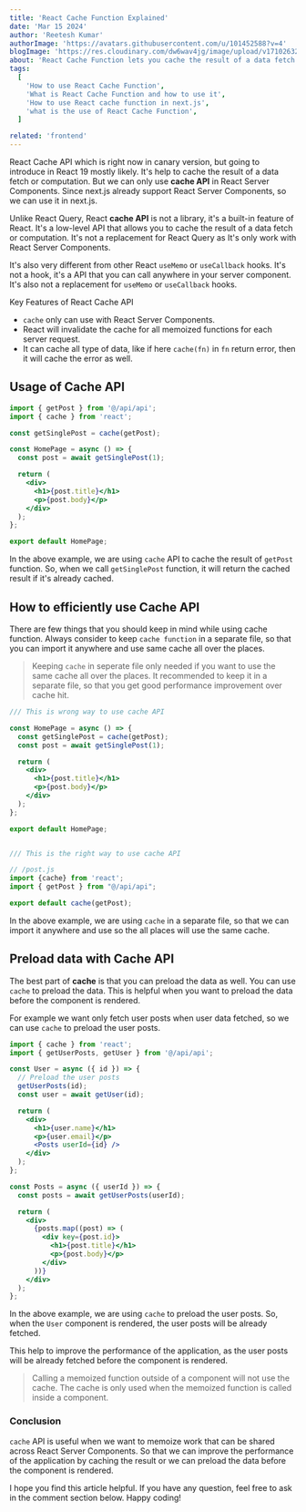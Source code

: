 ```yaml
---
title: 'React Cache Function Explained'
date: 'Mar 15 2024'
author: 'Reetesh Kumar'
authorImage: 'https://avatars.githubusercontent.com/u/101452588?v=4'
blogImage: 'https://res.cloudinary.com/dw6wav4jg/image/upload/v1710263222/cahe_dd8sxw.png'
about: 'React Cache Function lets you cache the result of a data fetch or computation. We can only use cache function in React Server Components'
tags:
  [
    'How to use React Cache Function',
    'What is React Cache Function and how to use it',
    'How to use React cache function in next.js',
    'what is the use of React Cache Function',
  ]

related: 'frontend'
---
```


<TableContent title="React Cache Function Explained" />

React Cache API which is right now in canary version, but going to introduce in React 19 mostly likely. It's help to cache the result of a data fetch or computation. But we can only use **cache API** in React Server Components. Since next.js already support React Server Components, so we can use it in next.js.

Unlike React Query, React **cache API** is not a library, it's a built-in feature of React. It's a low-level API that allows you to cache the result of a data fetch or computation. It's not a replacement for React Query as It's only work with React Server Components.

It's also very different from other React `useMemo` or `useCallback` hooks. It's not a hook, it's a API that you can call anywhere in your server component. It's also not a replacement for `useMemo` or `useCallback` hooks.

<SubHeadings>Key Features of React Cache API</SubHeadings>

- `cache` only can use with React Server Components.
- React will invalidate the cache for all memoized functions for each server request.
- It can cache all type of data, like if here `cache(fn)` in `fn` return error, then it will cache the error as well.

## Usage of Cache API

```jsx
import { getPost } from '@/api/api';
import { cache } from 'react';

const getSinglePost = cache(getPost);

const HomePage = async () => {
  const post = await getSinglePost(1);

  return (
    <div>
      <h1>{post.title}</h1>
      <p>{post.body}</p>
    </div>
  );
};

export default HomePage;
```

In the above example, we are using `cache` API to cache the result of `getPost` function. So, when we call `getSinglePost` function, it will return the cached result if it's already cached.

<Separator />

## How to efficiently use Cache API

There are few things that you should keep in mind while using cache function. Always consider to keep `cache function` in a separate file, so that you can import it anywhere and use same cache all over the places.

> Keeping `cache` in seperate file only needed if you want to use the same cache all over the places. It recommended to keep it in a separate file, so that you get good performance improvement over cache hit.

```jsx
/// This is wrong way to use cache API

const HomePage = async () => {
  const getSinglePost = cache(getPost);
  const post = await getSinglePost(1);

  return (
    <div>
      <h1>{post.title}</h1>
      <p>{post.body}</p>
    </div>
  );
};

export default HomePage;


/// This is the right way to use cache API

// /post.js
import {cache} from 'react';
import { getPost } from "@/api/api";

export default cache(getPost);
```

In the above example, we are using `cache` in a separate file, so that we can import it anywhere and use so the all places will use the same cache.

<Advertise title="Nginx as Reverse Proxy for Kubernetes Services" />

<Separator />

## Preload data with Cache API

The best part of **cache** is that you can preload the data as well. You can use `cache` to preload the data. This is helpful when you want to preload the data before the component is rendered.

For example we want only fetch user posts when user data fetched, so we can use `cache` to preload the user posts.

```jsx
import { cache } from 'react';
import { getUserPosts, getUser } from '@/api/api';

const User = async ({ id }) => {
  // Preload the user posts
  getUserPosts(id);
  const user = await getUser(id);

  return (
    <div>
      <h1>{user.name}</h1>
      <p>{user.email}</p>
      <Posts userId={id} />
    </div>
  );
};

const Posts = async ({ userId }) => {
  const posts = await getUserPosts(userId);

  return (
    <div>
      {posts.map((post) => (
        <div key={post.id}>
          <h1>{post.title}</h1>
          <p>{post.body}</p>
        </div>
      ))}
    </div>
  );
};
```

In the above example, we are using `cache` to preload the user posts. So, when the `User` component is rendered, the user posts will be already fetched.

This help to improve the performance of the application, as the user posts will be already fetched before the component is rendered.

> Calling a memoized function outside of a component will not use the cache. The cache is only used when the memoized function is called inside a component.

### Conclusion

`cache` API is useful when we want to memoize work that can be shared across React Server Components. So that we can improve the performance of the application by caching the result or we can preload the data before the component is rendered.

I hope you find this article helpful. If you have any question, feel free to ask in the comment section below. Happy coding!

